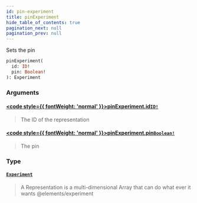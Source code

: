 ```yaml
---
id: pin-experiment
title: pinExperiment
hide_table_of_contents: true
pagination_next: null
pagination_prev: null
---
```








Sets the pin

```graphql
pinExperiment(
  id: ID!
  pin: Boolean!
): Experiment
```


### Arguments

#### [<code style={{ fontWeight: 'normal' }}>pinExperiment.<b>id</b></code>](#)<Bullet />[`ID!`](/docs/schemas/mikro/scalars/id) <Badge class="secondary" text="non-null"/> <Badge class="secondary" text="scalar"/>
> The ID of the representation
> 

#### [<code style={{ fontWeight: 'normal' }}>pinExperiment.<b>pin</b></code>](#)<Bullet />[`Boolean!`](/docs/schemas/mikro/scalars/boolean) <Badge class="secondary" text="non-null"/> <Badge class="secondary" text="scalar"/>
> The pin
> 

### Type

#### [`Experiment`](/docs/schemas/mikro/objects/experiment) <Badge class="secondary" text="object"/>
> A Representation is a multi-dimensional Array that can do what ever it wants @elements/experiment
> 





